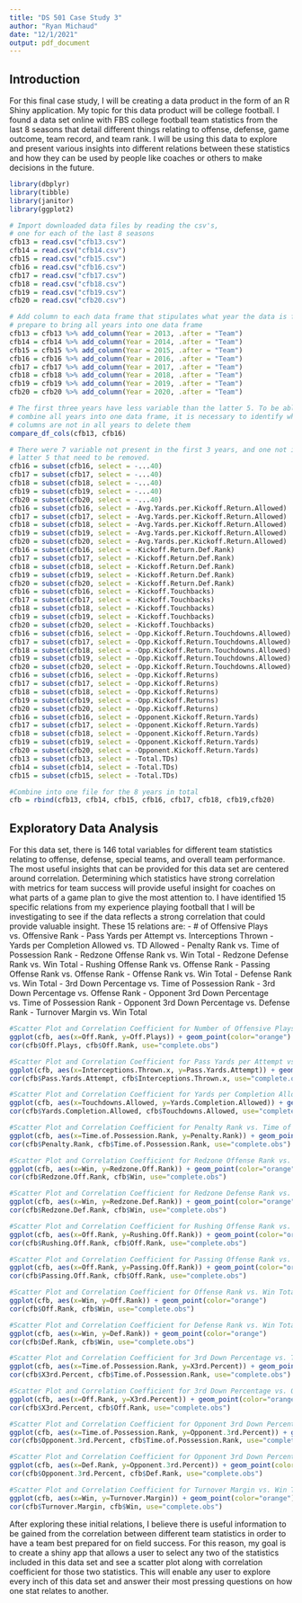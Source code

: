 ```yaml
---
title: "DS 501 Case Study 3"
author: "Ryan Michaud"
date: "12/1/2021"
output: pdf_document
---
```

## Introduction
For this final case study, I will be creating a data product in the form of an R Shiny application. My topic for this data product will be college football. I found a data set online with FBS college football team statistics from the last 8 seasons that detail different things relating to offense, defense, game outcome, team record, and team rank. I will be using this data to explore and present various insights into different relations between these statistics and how they can be used by people like coaches or others to make decisions in the future.

```r
library(dbplyr)
library(tibble)
library(janitor)
library(ggplot2)

# Import downloaded data files by reading the csv's, 
# one for each of the last 8 seasons
cfb13 = read.csv("cfb13.csv")
cfb14 = read.csv("cfb14.csv")
cfb15 = read.csv("cfb15.csv")
cfb16 = read.csv("cfb16.csv")
cfb17 = read.csv("cfb17.csv")
cfb18 = read.csv("cfb18.csv")
cfb19 = read.csv("cfb19.csv")
cfb20 = read.csv("cfb20.csv")

# Add column to each data frame that stipulates what year the data is from to 
# prepare to bring all years into one data frame
cfb13 = cfb13 %>% add_column(Year = 2013, .after = "Team")
cfb14 = cfb14 %>% add_column(Year = 2014, .after = "Team")
cfb15 = cfb15 %>% add_column(Year = 2015, .after = "Team")
cfb16 = cfb16 %>% add_column(Year = 2016, .after = "Team")
cfb17 = cfb17 %>% add_column(Year = 2017, .after = "Team")
cfb18 = cfb18 %>% add_column(Year = 2018, .after = "Team")
cfb19 = cfb19 %>% add_column(Year = 2019, .after = "Team")
cfb20 = cfb20 %>% add_column(Year = 2020, .after = "Team")

# The first three years have less variable than the latter 5. To be able to
# combine all years into one data frame, it is necessary to identify which
# columns are not in all years to delete them
compare_df_cols(cfb13, cfb16)

# There were 7 variable not present in the first 3 years, and one not in the 
# latter 5 that need to be removed.
cfb16 = subset(cfb16, select = -...40)
cfb17 = subset(cfb17, select = -...40)
cfb18 = subset(cfb18, select = -...40)
cfb19 = subset(cfb19, select = -...40)
cfb20 = subset(cfb20, select = -...40)
cfb16 = subset(cfb16, select = -Avg.Yards.per.Kickoff.Return.Allowed)
cfb17 = subset(cfb17, select = -Avg.Yards.per.Kickoff.Return.Allowed)
cfb18 = subset(cfb18, select = -Avg.Yards.per.Kickoff.Return.Allowed)
cfb19 = subset(cfb19, select = -Avg.Yards.per.Kickoff.Return.Allowed)
cfb20 = subset(cfb20, select = -Avg.Yards.per.Kickoff.Return.Allowed)
cfb16 = subset(cfb16, select = -Kickoff.Return.Def.Rank)
cfb17 = subset(cfb17, select = -Kickoff.Return.Def.Rank)
cfb18 = subset(cfb18, select = -Kickoff.Return.Def.Rank)
cfb19 = subset(cfb19, select = -Kickoff.Return.Def.Rank)
cfb20 = subset(cfb20, select = -Kickoff.Return.Def.Rank)
cfb16 = subset(cfb16, select = -Kickoff.Touchbacks)
cfb17 = subset(cfb17, select = -Kickoff.Touchbacks)
cfb18 = subset(cfb18, select = -Kickoff.Touchbacks)
cfb19 = subset(cfb19, select = -Kickoff.Touchbacks)
cfb20 = subset(cfb20, select = -Kickoff.Touchbacks)
cfb16 = subset(cfb16, select = -Opp.Kickoff.Return.Touchdowns.Allowed)
cfb17 = subset(cfb17, select = -Opp.Kickoff.Return.Touchdowns.Allowed)
cfb18 = subset(cfb18, select = -Opp.Kickoff.Return.Touchdowns.Allowed)
cfb19 = subset(cfb19, select = -Opp.Kickoff.Return.Touchdowns.Allowed)
cfb20 = subset(cfb20, select = -Opp.Kickoff.Return.Touchdowns.Allowed)
cfb16 = subset(cfb16, select = -Opp.Kickoff.Returns)
cfb17 = subset(cfb17, select = -Opp.Kickoff.Returns)
cfb18 = subset(cfb18, select = -Opp.Kickoff.Returns)
cfb19 = subset(cfb19, select = -Opp.Kickoff.Returns)
cfb20 = subset(cfb20, select = -Opp.Kickoff.Returns)
cfb16 = subset(cfb16, select = -Opponent.Kickoff.Return.Yards)
cfb17 = subset(cfb17, select = -Opponent.Kickoff.Return.Yards)
cfb18 = subset(cfb18, select = -Opponent.Kickoff.Return.Yards)
cfb19 = subset(cfb19, select = -Opponent.Kickoff.Return.Yards)
cfb20 = subset(cfb20, select = -Opponent.Kickoff.Return.Yards)
cfb13 = subset(cfb13, select = -Total.TDs)
cfb14 = subset(cfb14, select = -Total.TDs)
cfb15 = subset(cfb15, select = -Total.TDs)

#Combine into one file for the 8 years in total
cfb = rbind(cfb13, cfb14, cfb15, cfb16, cfb17, cfb18, cfb19,cfb20)
```

## Exploratory Data Analysis
For this data set, there is 146 total variables for different team statistics relating to offense, defense, special teams, and overall team performance. The most useful insights that can be provided for this data set are centered around correlation. Determining which statistics have strong correlation with metrics for team success will provide useful insight for coaches on what parts of a game plan to give the most attention to. I have identified 15 specific relations from my experience playing football that I will be investigating to see if the data reflects a strong correlation that could provide valuable insight. These 15 relations are:
- # of Offensive Plays vs. Offensive Rank
- Pass Yards per Attempt vs. Interceptions Thrown
- Yards per Completion Allowed vs. TD Allowed
- Penalty Rank vs. Time of Possession Rank
- Redzone Offense Rank vs. Win Total
- Redzone Defense Rank vs. Win Total
- Rushing Offense Rank vs. Offense Rank
- Passing Offense Rank vs. Offense Rank
- Offense Rank vs. Win Total
- Defense Rank vs. Win Total
- 3rd Down Percentage vs. Time of Possession Rank
- 3rd Down Percentage vs. Offense Rank
- Opponent 3rd Down Percentage vs. Time of Possession Rank
- Opponent 3rd Down Percentage vs. Defense Rank
- Turnover Margin vs. Win Total

```r
#Scatter Plot and Correlation Coefficient for Number of Offensive Plays vs. Offensive Rank
ggplot(cfb, aes(x=Off.Rank, y=Off.Plays)) + geom_point(color="orange")
cor(cfb$Off.Plays, cfb$Off.Rank, use="complete.obs")

#Scatter Plot and Correlation Coefficient for Pass Yards per Attempt vs. Interceptions Thrown
ggplot(cfb, aes(x=Interceptions.Thrown.x, y=Pass.Yards.Attempt)) + geom_point(color="orange")
cor(cfb$Pass.Yards.Attempt, cfb$Interceptions.Thrown.x, use="complete.obs")

#Scatter Plot and Correlation Coefficient for Yards per Completion Allowed vs. TD Allowed
ggplot(cfb, aes(x=Touchdowns.Allowed, y=Yards.Completion.Allowed)) + geom_point(color="orange")
cor(cfb$Yards.Completion.Allowed, cfb$Touchdowns.Allowed, use="complete.obs")

#Scatter Plot and Correlation Coefficient for Penalty Rank vs. Time of Possession Rank
ggplot(cfb, aes(x=Time.of.Possession.Rank, y=Penalty.Rank)) + geom_point(color="orange")
cor(cfb$Penalty.Rank, cfb$Time.of.Possession.Rank, use="complete.obs")

#Scatter Plot and Correlation Coefficient for Redzone Offense Rank vs. Win Total
ggplot(cfb, aes(x=Win, y=Redzone.Off.Rank)) + geom_point(color="orange")
cor(cfb$Redzone.Off.Rank, cfb$Win, use="complete.obs")

#Scatter Plot and Correlation Coefficient for Redzone Defense Rank vs. Win Total
ggplot(cfb, aes(x=Win, y=Redzone.Def.Rank)) + geom_point(color="orange")
cor(cfb$Redzone.Def.Rank, cfb$Win, use="complete.obs")

#Scatter Plot and Correlation Coefficient for Rushing Offense Rank vs. Offense Rank
ggplot(cfb, aes(x=Off.Rank, y=Rushing.Off.Rank)) + geom_point(color="orange")
cor(cfb$Rushing.Off.Rank, cfb$Off.Rank, use="complete.obs")

#Scatter Plot and Correlation Coefficient for Passing Offense Rank vs. Offense Rank
ggplot(cfb, aes(x=Off.Rank, y=Passing.Off.Rank)) + geom_point(color="orange")
cor(cfb$Passing.Off.Rank, cfb$Off.Rank, use="complete.obs")

#Scatter Plot and Correlation Coefficient for Offense Rank vs. Win Total
ggplot(cfb, aes(x=Win, y=Off.Rank)) + geom_point(color="orange")
cor(cfb$Off.Rank, cfb$Win, use="complete.obs")

#Scatter Plot and Correlation Coefficient for Defense Rank vs. Win Total
ggplot(cfb, aes(x=Win, y=Def.Rank)) + geom_point(color="orange")
cor(cfb$Def.Rank, cfb$Win, use="complete.obs")

#Scatter Plot and Correlation Coefficient for 3rd Down Percentage vs. Time of Possession Rank
ggplot(cfb, aes(x=Time.of.Possession.Rank, y=X3rd.Percent)) + geom_point(color="orange")
cor(cfb$X3rd.Percent, cfb$Time.of.Possession.Rank, use="complete.obs")

#Scatter Plot and Correlation Coefficient for 3rd Down Percentage vs. Offense Rank
ggplot(cfb, aes(x=Off.Rank, y=X3rd.Percent)) + geom_point(color="orange")
cor(cfb$X3rd.Percent, cfb$Off.Rank, use="complete.obs")

#Scatter Plot and Correlation Coefficient for Opponent 3rd Down Percentage vs. Time of Possession Rank
ggplot(cfb, aes(x=Time.of.Possession.Rank, y=Opponent.3rd.Percent)) + geom_point(color="orange")
cor(cfb$Opponent.3rd.Percent, cfb$Time.of.Possession.Rank, use="complete.obs")

#Scatter Plot and Correlation Coefficient for Opponent 3rd Down Percentage vs. Defense Rank
ggplot(cfb, aes(x=Def.Rank, y=Opponent.3rd.Percent)) + geom_point(color="orange")
cor(cfb$Opponent.3rd.Percent, cfb$Def.Rank, use="complete.obs")

#Scatter Plot and Correlation Coefficient for Turnover Margin vs. Win Total
ggplot(cfb, aes(x=Win, y=Turnover.Margin)) + geom_point(color="orange")
cor(cfb$Turnover.Margin, cfb$Win, use="complete.obs")

```

After exploring these initial relations, I believe there is useful information to be gained from the correlation between different team statistics in order to have a team best prepared for on field success. For this reason, my goal is to create a shiny app that allows a user to select any two of the statistics included in this data set and see a scatter plot along with correlation coefficient for those two statistics. This will enable any user to explore every inch of this data set and answer their most pressing questions on how one stat relates to another.